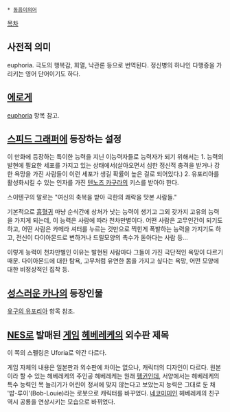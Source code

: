 * [[동음이의어]]

[[목차]]
== 사전적 의미 ==
euphoria. 극도의 행복감, 희열, 낙관론 등으로 번역된다. 정신병의 하나인 다행증을 가리키는 영어 단어이기도 하다.

== [[에로게]] ==
[[euphoria]] 항목 참고.

== [[스피드 그래퍼]]에 등장하는 설정 ==
이 만화에 등장하는 특이한 능력을 지닌 이능력자들로 능력자가 되기 위해서는 
1. 능력의 발현에 필요한 세포를 가지고 있는 상태에서(살아오면서 심한 정신적 충격을 받거나 강한 욕망을 가진 사람들이 이런 세포가 생길 확률이 높은 걸로 되어있다.)
2. 유포리아를 활성화시킬 수 있는 인자를 가진 [[텐노즈 카구라]]의 키스를 받아야 한다.

스이텐구의 말로는 "여신의 축복을 받아 극한의 쾌락을 맛본 사람들."

기본적으로 [[흡혈귀]] 마냥 순식간에 상처가 낫는 능력이 생기고 그외 갖가지 고유의 능력을 가지게 되는데, 이 능력은 사람에 따라 천차만별이다. 어떤 사람은 고무인간이 되기도 하고, 어떤 사람은 카메라 셔터를 누르는 것만으로 찍힌게 폭발하는 능력을 가지기도 하고, 전신이 다이아몬드로 변하거나 드릴모양의 촉수가 돋아다는 사람 등...

이렇게 능력이 천차만별인 이유는 발현된 사람마다 그들이 가진 극단적인 욕망이 다르기 때문. 다이아몬드에 대한 탐욕, 고무처럼 유연한 몸을 가지고 싶다는 욕망, 어떤 모양에 대한 비정상적인 집착 등.

== [[성스러운 카나]]의 등장인물 ==
[[유구의 유포리아]] 항목 참조.

== [[NES]]로 발매된 [[게임]] [[헤베레케]]의 외수판 제목 ==
이 쪽의 스펠링은 Uforia로 약간 다르다.

게임 자체의 내용은 일본판과 외수판에 차이는 없으나, 캐릭터의 디자인이 다르다. 원본이라 할 수 있는 헤베레케의 주인공 헤베레케는 원래 [[펭귄]]인데, 서양에서는 헤베레케의 특수 능력인 목 늘리기가 어린이 정서에 맞지 않는다고 보았는지 능력은 그대로 둔 채 '밥-루이'(Bob-Louie)라는 로봇으로 캐릭터를 바꾸었다. [[네코미미]]인 헤베레케의 친구 역시 공룡을 연상시키는 모습으로 바뀌었다.
